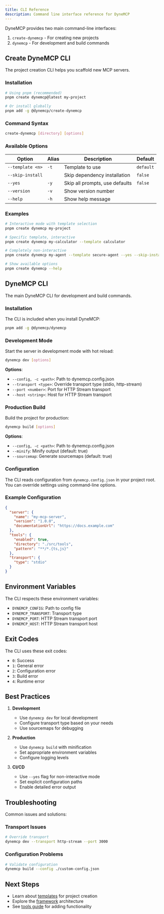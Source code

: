 ```yaml
---
title: CLI Reference
description: Command line interface reference for DyneMCP
---
```


DyneMCP provides two main command-line interfaces:

1. `create-dynemcp` - For creating new projects
2. `dynemcp` - For development and build commands

## Create DyneMCP CLI

The project creation CLI helps you scaffold new MCP servers.

### Installation

```bash
# Using pnpm (recommended)
pnpm create dynemcp@latest my-project

# Or install globally
pnpm add -g @dynemcp/create-dynemcp
```

### Command Syntax

```bash
create-dynemcp [directory] [options]
```

### Available Options

| Option           | Alias | Description                    | Default   |
| ---------------- | ----- | ------------------------------ | --------- |
| `--template <n>` | `-t`  | Template to use                | `default` |
| `--skip-install` |       | Skip dependency installation   | `false`   |
| `--yes`          | `-y`  | Skip all prompts, use defaults | `false`   |
| `--version`      | `-v`  | Show version number            |           |
| `--help`         | `-h`  | Show help message              |           |

### Examples

```bash
# Interactive mode with template selection
pnpm create dynemcp my-project

# Specific template, interactive
pnpm create dynemcp my-calculator --template calculator

# Completely non-interactive
pnpm create dynemcp my-agent --template secure-agent --yes --skip-install

# Show available options
pnpm create dynemcp --help
```

## DyneMCP CLI

The main DyneMCP CLI for development and build commands.

### Installation

The CLI is included when you install DyneMCP:

```bash
pnpm add -g @dynemcp/dynemcp
```

### Development Mode

Start the server in development mode with hot reload:

```bash
dynemcp dev [options]
```

**Options**:

- `--config, -c <path>`: Path to dynemcp.config.json
- `--transport <type>`: Override transport type (stdio, http-stream)
- `--port <number>`: Port for HTTP Stream transport
- `--host <string>`: Host for HTTP Stream transport

### Production Build

Build the project for production:

```bash
dynemcp build [options]
```

**Options**:

- `--config, -c <path>`: Path to dynemcp.config.json
- `--minify`: Minify output (default: true)
- `--sourcemap`: Generate sourcemaps (default: true)

### Configuration

The CLI reads configuration from `dynemcp.config.json` in your project root. You can override settings using command-line options.

### Example Configuration

```json
{
  "server": {
    "name": "my-mcp-server",
    "version": "1.0.0",
    "documentationUrl": "https://docs.example.com"
  },
  "tools": {
    "enabled": true,
    "directory": "./src/tools",
    "pattern": "**/*.{ts,js}"
  },
  "transport": {
    "type": "stdio"
  }
}
```

## Environment Variables

The CLI respects these environment variables:

- `DYNEMCP_CONFIG`: Path to config file
- `DYNEMCP_TRANSPORT`: Transport type
- `DYNEMCP_PORT`: HTTP Stream transport port
- `DYNEMCP_HOST`: HTTP Stream transport host

## Exit Codes

The CLI uses these exit codes:

- `0`: Success
- `1`: General error
- `2`: Configuration error
- `3`: Build error
- `4`: Runtime error

## Best Practices

1. **Development**

   - Use `dynemcp dev` for local development
   - Configure transport type based on your needs
   - Use sourcemaps for debugging

2. **Production**

   - Use `dynemcp build` with minification
   - Set appropriate environment variables
   - Configure logging levels

3. **CI/CD**
   - Use `--yes` flag for non-interactive mode
   - Set explicit configuration paths
   - Enable detailed error output

## Troubleshooting

Common issues and solutions:

### Transport Issues

```bash
# Override transport
dynemcp dev --transport http-stream --port 3000
```

### Configuration Problems

```bash
# Validate configuration
dynemcp build --config ./custom-config.json
```

## Next Steps

- Learn about [templates](./templates) for project creation
- Explore the [framework](./framework) architecture
- See [tools guide](./tools) for adding functionality
